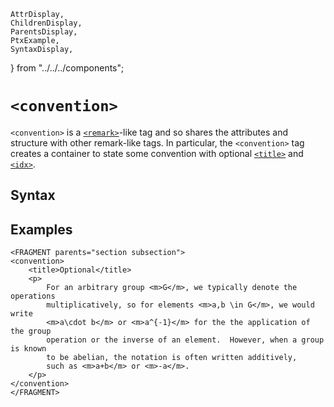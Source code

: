     AttrDisplay,
    ChildrenDisplay,
    ParentsDisplay,
    PtxExample,
    SyntaxDisplay,
} from "../../../components";

# `<convention>`

`<convention>` is a [`<remark>`](./remark)-like tag
and so shares the attributes and structure with other remark-like tags.
In particular, the `<convention>` tag creates a container to state some
convention with optional [`<title>`](./title)
and [`<idx>`](./idx).

## Syntax

<SyntaxDisplay name="convention" />

## Examples

```ptx-example
<FRAGMENT parents="section subsection">
<convention>
    <title>Optional</title>
    <p>
        For an arbitrary group <m>G</m>, we typically denote the operations
        multiplicatively, so for elements <m>a,b \in G</m>, we would write
        <m>a\cdot b</m> or <m>a^{-1}</m> for the the application of the group
        operation or the inverse of an element.  However, when a group is known
        to be abelian, the notation is often written additively,
        such as <m>a+b</m> or <m>-a</m>.
    </p>
</convention>
</FRAGMENT>
```
    